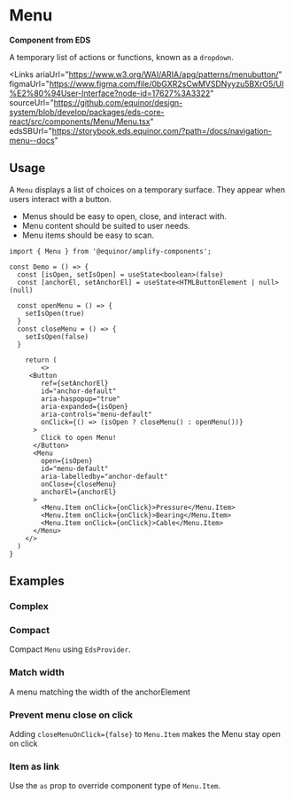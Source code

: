 
# Menu

**Component from EDS**

A temporary list of actions or functions, known as a `dropdown`.

<Links
  ariaUrl="https://www.w3.org/WAI/ARIA/apg/patterns/menubutton/"
  figmaUrl="https://www.figma.com/file/0bGXR2sCwMVSDNyyzu5BXrO5/UI%E2%80%94User-Interface?node-id=17627%3A3322"
  sourceUrl="https://github.com/equinor/design-system/blob/develop/packages/eds-core-react/src/components/Menu/Menu.tsx"
  edsSBUrl="https://storybook.eds.equinor.com/?path=/docs/navigation-menu--docs"
></Links>

<Primary />
<PropsTable />

## Usage

A `Menu` displays a list of choices on a temporary surface. They appear when users interact with a button.

<ul>
  <li>Menus should be easy to open, close, and interact with.</li>
  <li>Menu content should be suited to user needs.</li>
  <li>Menu items should be easy to scan.</li>
</ul>

```tsx
import { Menu } from '@equinor/amplify-components';

const Demo = () => {
  const [isOpen, setIsOpen] = useState<boolean>(false)
  const [anchorEl, setAnchorEl] = useState<HTMLButtonElement | null>(null)

  const openMenu = () => {
    setIsOpen(true)
  }
  const closeMenu = () => {
    setIsOpen(false)
  }

    return (
        <>
     <Button
        ref={setAnchorEl}
        id="anchor-default"
        aria-haspopup="true"
        aria-expanded={isOpen}
        aria-controls="menu-default"
        onClick={() => (isOpen ? closeMenu() : openMenu())}
      >
        Click to open Menu!
      </Button>
      <Menu
        open={isOpen}
        id="menu-default"
        aria-labelledby="anchor-default"
        onClose={closeMenu}
        anchorEl={anchorEl}
      >
        <Menu.Item onClick={onClick}>Pressure</Menu.Item>
        <Menu.Item onClick={onClick}>Bearing</Menu.Item>
        <Menu.Item onClick={onClick}>Cable</Menu.Item>
      </Menu>
    </>
  )
}
```

## Examples

### Complex

<Canvas of={ComponentStories.Complex} />

### Compact

Compact `Menu` using `EdsProvider`.

<Canvas of={ComponentStories.Compact} />


### Match width

A menu matching the width of the anchorElement

<Canvas of={ComponentStories.MatchWidth} />

### Prevent menu close on click

Adding `closeMenuOnClick={false}` to `Menu.Item` makes the Menu stay open on click

<Canvas of={ComponentStories.StaysOpen} />

### Item as link

Use the `as` prop to override component type of `Menu.Item`.

<Canvas of={ComponentStories.AsLink} />

